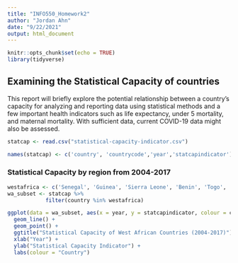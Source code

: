 ```yaml
---
title: "INFO550_Homework2"
author: "Jordan Ahn"
date: "9/22/2021"
output: html_document
---
```


```r
knitr::opts_chunk$set(echo = TRUE)
library(tidyverse)
```

## Examining the Statistical Capacity of countries

This report will briefly explore the potential relationship between a country's capacity for analyzing and reporting data using statistical methods and a few important health indicators such as life expectancy, under 5 mortality, and maternal mortality. With sufficient data, current COVID-19 data might also be assessed.

```r
statcap <- read.csv("statistical-capacity-indicator.csv")

names(statcap) <- c('country', 'countrycode','year','statcapindicator')

```

### Statistical Capacity by region from 2004-2017

```r
westafrica <- c('Senegal', 'Guinea', 'Sierra Leone', 'Benin', 'Togo', 'Gambia')
wa_subset <- statcap %>% 
            filter(country %in% westafrica)

ggplot(data = wa_subset, aes(x = year, y = statcapindicator, colour = country)) +
  geom_line() +
  geom_point() +
  ggtitle("Statistical Capacity of West African Countries (2004-2017)") +
  xlab("Year") +
  ylab("Statistical Capacity Indicator") +
  labs(colour = "Country")
```


